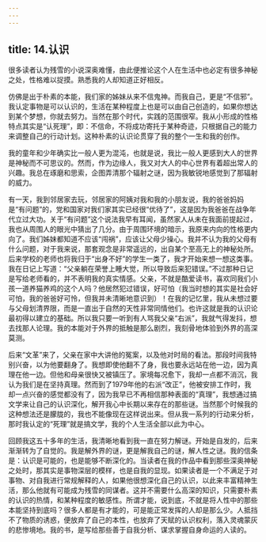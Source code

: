```yaml
---
---
---
```

title: 14.认识
---




很多读者认为残雪的小说深奥难懂，由此便推论这个人在生活中也必定有很多神秘之处，性格难以捉摸。熟悉我的人却知道正好相反。

仿佛是出于朴素的本能，我们家的姊妹从来不信鬼神。而我自己，更是“不信邪”。我认定事物是可以认识的，生活在某种程度上也是可以由自己创造的，如果你想达到某个梦想，你就去努力。当然在那个时代，实践的范围很窄。我从小形成的性格特点其实是“认死理”，即：不信命，不将成功寄托于某种奇迹，只根据自己的能力来调整自己的行动计划。这种朴素的认识论贯穿了我的整个一生和我的创作。

我的童年和少年确实比一般人更为混沌，也就是说，我比一般人更感到大人的世界是神秘而不可思议的。然而，作为边缘人，我又对大人的中心世界有着超出常人的兴趣。我总在琢磨和思索，企图弄清那个辐射之谜，因为我敏锐地感觉到了那辐射的威力。

有一天，我到邻居家去玩，邻居家的阿姨对我和我的小朋友说，我的爸爸妈妈是“有问题”的，党和国家对我们家其实已经很“优待了”，这是因为我爸爸在战争年代立过大功。关于“有问题”这个说法我早有耳闻，虽然家人从未在我面前提起过，我也从周围人的眼光中猜出了几分。由于周围环境的暗示，我原来内向的性格更内向了。我们姊妹都知道不应该“闯祸”，应该让父母少操心。我并不认为我的父母有什么问题，对于我来说，那套观念是非常遥远的，出自某个至高无上的神秘处所。后来学校的老师也将我归于“出身不好”的学生一类了，我才开始来想一想这类事。我在日记上写道：“父亲躺在荣誉上睡大觉，所以导致后来犯错误。”不过那种日记是写给老师看的，并不表明我的真实情感。父亲，不就是酷爱读书，喜欢同我们小孩一道养猫养鸡的这个人吗？他居然犯过错误，好可怕（我当时想的其实是社会好可怕，我的爸爸好可怜，但我并未清晰地意识到）！在我的记忆里，我从未想过要与父母划清界限，而是一直出于自然的天性非常同情他们。也许这就是我的认识论最初得以建立的基础。所以我只要一听到有人骂我父亲“右派”，我就气得发抖，想去找那人论理。我的本能对于外界的抵触是那么剧烈，我刻骨地体验到外界的高深莫测。

后来“文革”来了，父亲在家中大讲他的冤案，以及他对时局的看法。那段时间我特别兴奋，以为他要翻身了。我想即使他翻不了身，我也要永远站在他一边，因为真理在他一边。但他和母亲很快又被镇压了。家境每况愈下，我却一点都不消沉，我认为我们是在坚持真理。然而到了1979年他的右派“改正”，他被安排工作时，我却一点兴奋的感觉都没有了，因为我早已不再相信那种表面的“真理”，我想通过搞文学来让自己的认识深化，解开我心中长期以来存在的那些谜。当然那个时候我的这种想法还是朦胧的，我也不能像现在这样说出来。但从我一系列的行动来分析，那时我认定的“死理”就是搞文学，我的个人生活全部以此为中心。

回顾我这五十多年的生活，我清晰地看到我一直在努力解谜。开始是自发的，后来渐渐转为了自觉的。我是解外界的谜，更是解我自己的谜，解人性之谜。我的信条是：认识是可能的，也是能够不断深化的。当读者在我的作品中看到那些深奥神秘之处时，那其实是事物深层的模样，也是自我的显现。如果读者是一个不满足于对事物、对自我进行常规解释的人，如果他很想深化自己的认识，以此来丰富精神生活，那么他就有可能成为残雪的同谋者。这并不需要什么高深的知识，只需要朴素的认识的热情，和某种程度的敏感性。所谓才能，说到底，不就是将人性中的那些本能坚持到底吗？很多人都是有才能的，可是能正常发挥的人却是那么少。人抵挡不了物质的诱惑，便放弃了自己的本性，也放弃了天赋的认识权利，落入灵魂蒙灰的悲惨境地。我的书，是写给那些善于自我分析、谋求掌握自身命运的人读的。